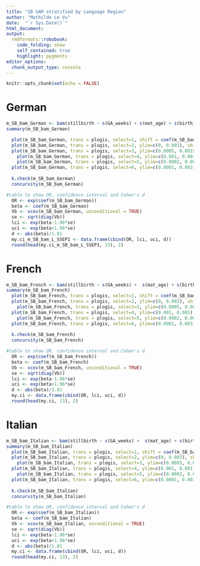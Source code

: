 ```yaml
---
title: "SB GAM stratified by Language Region"
author: "Mathilde Le Vu"
date:  "`r Sys.Date()`"
html_document: 
output:
  rmdformats::robobook:
    code_folding: show
    self_contained: true
    highlight: pygments
editor_options: 
  chunk_output_type: console
---
```


```r
knitr::opts_chunk$set(echo = FALSE)
```

# German

```r
m_SB_bam_German <- bam(stillbirth ~ s(GA_weeks) + s(mat_age) + s(birth_Y_M_num) + s(month, bs="cc") + s(mean_ssep2) + s(mean_Alt_mean2)+  sex + Urban3 + mother_nationality_cat2  + civil_status3 + HW + GR + COVID_first_wave + COVID_second_wave, family="binomial", data=bevn_eco_in6_German)  
summary(m_SB_bam_German)

  plot(m_SB_bam_German, trans = plogis, select=1, shift = coef(m_SB_bam_German)[1], shade = TRUE, shade.col = "lightblue") #GA
  plot(m_SB_bam_German, trans = plogis, select=2, ylim=c(0, 0.003), shift = coef(m_SB_bam_German)[1], shade = TRUE, shade.col = "lightblue") #mat age
  plot(m_SB_bam_German, trans = plogis, select=3, ylim=c(0.0005, 0.0015), shift = coef(m_SB_bam_German)[1], shade = TRUE, shade.col = "lightblue") #time
    plot(m_SB_bam_German, trans = plogis, select=4, ylim=c(0.001, 0.001), shift = coef(m_SB_bam_German)[1], shade = TRUE, shade.col = "lightblue") #month
    plot(m_SB_bam_German, trans = plogis, select=5, ylim=c(0.0002, 0.003), shift = coef(m_SB_bam_German)[1], shade = TRUE, shade.col = "lightblue") #sep
  plot(m_SB_bam_German, trans = plogis, select=6, ylim=c(0.0001, 0.003), shift = coef(m_SB_bam_German)[1], shade = TRUE, shade.col = "lightblue") #altitude
  
  k.check(m_SB_bam_German) 
  concurvity(m_SB_bam_German)
```

```r
#table to show OR, confidence interval and Cohen's d
  OR <- exp(coef(m_SB_bam_German))
  beta <- coef(m_SB_bam_German)
  Vb <- vcov(m_SB_bam_German, unconditional = TRUE)
  se <- sqrt(diag(Vb))
  lci <- exp(beta-1.96*se)
  uci <- exp(beta+1.96*se)
  d <- abs(beta)/1.81
  my.ci_m_SB_bam_L_SSEP1 <- data.frame(cbind(OR, lci, uci, d))
  round(head(my.ci_m_SB_bam_L_SSEP1, 13), 2)
```

# French

```r
m_SB_bam_French <- bam(stillbirth ~ s(GA_weeks) +  s(mat_age) + s(birth_Y_M_num)+ s(month, bs="cc") + s(mean_ssep2) + s(mean_Alt_mean2)  + sex + Urban3 + mother_nationality_cat2  + civil_status3 + HW + GR + COVID_first_wave + COVID_second_wave, family="binomial", data=bevn_eco_in6_French)  
summary(m_SB_bam_French)
  plot(m_SB_bam_French, trans = plogis, select=1, shift = coef(m_SB_bam_French)[1], shade = TRUE, shade.col = "lightblue") #GA
  plot(m_SB_bam_French, trans = plogis, select=2, ylim=c(0, 0.003), shift = coef(m_SB_bam_French)[1], shade = TRUE, shade.col = "lightblue") #mat age
    plot(m_SB_bam_French, trans = plogis, select=3, ylim=c(0.0005, 0.0015), shift = coef(m_SB_bam_French)[1], shade = TRUE, shade.col = "lightblue") #time
  plot(m_SB_bam_French, trans = plogis, select=4, ylim=c(0.001, 0.001), shift = coef(m_SB_bam_French)[1], shade = TRUE, shade.col = "lightblue") #month
    plot(m_SB_bam_French, trans = plogis, select=5, ylim=c(0.0002, 0.003), shift = coef(m_SB_bam_French)[1], shade = TRUE, shade.col = "lightblue") #sep
  plot(m_SB_bam_French, trans = plogis, select=6, ylim=c(0.0001, 0.003), shift = coef(m_SB_bam_French)[1], shade = TRUE, shade.col = "lightblue") #altitude
  
  k.check(m_SB_bam_French) 
  concurvity(m_SB_bam_French)
```

```r
#table to show OR, confidence interval and Cohen's d
  OR <- exp(coef(m_SB_bam_French))
  beta <- coef(m_SB_bam_French)
  Vb <- vcov(m_SB_bam_French, unconditional = TRUE)
  se <- sqrt(diag(Vb))
  lci <- exp(beta-1.96*se)
  uci <- exp(beta+1.96*se)
  d <- abs(beta)/1.81
  my.ci <- data.frame(cbind(OR, lci, uci, d))
  round(head(my.ci, 13), 2)
```

# Italian

```r
m_SB_bam_Italian <- bam(stillbirth ~ s(GA_weeks) +  s(mat_age) + s(birth_Y_M_num) + s(month, bs="cc") + s(mean_ssep2) + s(mean_Alt_mean2)  + sex + Urban3 + mother_nationality_cat2  + civil_status3 + HW + GR + COVID_first_wave + COVID_second_wave, family="binomial", data=bevn_eco_in6_Italian)  
summary(m_SB_bam_Italian)
  plot(m_SB_bam_Italian, trans = plogis, select=1, shift = coef(m_SB_bam_Italian)[1], shade = TRUE, shade.col = "lightblue") #GA
  plot(m_SB_bam_Italian, trans = plogis, select=2, ylim=c(0, 0.003), shift = coef(m_SB_bam_Italian)[1], shade = TRUE, shade.col = "lightblue") #mat age
    plot(m_SB_bam_Italian, trans = plogis, select=3, ylim=c(0.0005, 0.0015), shift = coef(m_SB_bam_Italian)[1], shade = TRUE, shade.col = "lightblue") #time
  plot(m_SB_bam_Italian, trans = plogis, select=4, ylim=c(0.001, 0.001), shift = coef(m_SB_bam_Italian)[1], shade = TRUE, shade.col = "lightblue") #month
    plot(m_SB_bam_Italian, trans = plogis, select=5, ylim=c(0.0002, 0.003), shift = coef(m_SB_bam_Italian)[1], shade = TRUE, shade.col = "lightblue") #sep
  plot(m_SB_bam_Italian, trans = plogis, select=6, ylim=c(0.0001, 0.003), shift = coef(m_SB_bam_Italian)[1], shade = TRUE, shade.col = "lightblue") #altitude
  
  k.check(m_SB_bam_Italian) 
  concurvity(m_SB_bam_Italian)
```

```r
#table to show OR, confidence interval and Cohen's d
  OR <- exp(coef(m_SB_bam_Italian))
  beta <- coef(m_SB_bam_Italian)
  Vb <- vcov(m_SB_bam_Italian, unconditional = TRUE)
  se <- sqrt(diag(Vb))
  lci <- exp(beta-1.96*se)
  uci <- exp(beta+1.96*se)
  d <- abs(beta)/1.81
  my.ci <- data.frame(cbind(OR, lci, uci, d))
  round(head(my.ci, 13), 2)
```
